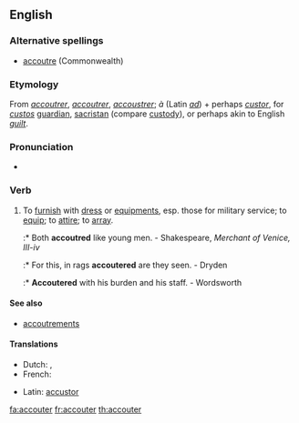 ==English==

===Alternative spellings===
* [[accoutre]] (Commonwealth)

===Etymology===
From {{etyl|fr}} ''[[accoutrer]]'', {{etyl|fro}} ''[[accoutrer]]'', ''[[accoustrer]]''; ''à'' (Latin ''[[ad]]'') + perhaps {{LL.}} ''[[custor]]'', for ''[[custos]]'' [[guardian]], [[sacristan]] (compare [[custody]]), or perhaps akin to English ''[[guilt]]''.

===Pronunciation===
* {{IPA|/əˈkuːtə/}}

===Verb===
{{en-verb}}

# {{transitive}} To [[furnish]] with [[dress]] or [[equipment]]s, esp. those for military service; to [[equip]]; to [[attire]]; to [[array]].
#:* Both '''accoutred''' like young men. - Shakespeare, ''Merchant of Venice, III-iv''
#:* For this, in rags '''accoutered''' are they seen. - Dryden
#:* '''Accoutered''' with his burden and his staff. - Wordsworth

====See also====
* [[accoutrements]]

====Translations====
{{checktrans-top}}
* Dutch: {{t+|nl|voorzien}}, {{t|nl|uitdossen}}
* French: {{t+|fr|accoutrer}}
{{trans-mid}}
* Latin: [[accustor]]
{{trans-bottom}}

[[fa:accouter]]
[[fr:accouter]]
[[th:accouter]]